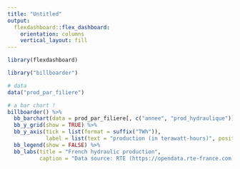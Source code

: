 ```yaml
---
title: "Untitled"
output: 
  flexdashboard::flex_dashboard:
    orientation: columns
    vertical_layout: fill
---
```


```r
library(flexdashboard)
```


```r
library("billboarder")

# data
data("prod_par_filiere")

# a bar chart !
billboarder() %>%
  bb_barchart(data = prod_par_filiere[, c("annee", "prod_hydraulique")], color = "#102246") %>%
  bb_y_grid(show = TRUE) %>%
  bb_y_axis(tick = list(format = suffix("TWh")),
            label = list(text = "production (in terawatt-hours)", position = "outer-top")) %>% 
  bb_legend(show = FALSE) %>% 
  bb_labs(title = "French hydraulic production",
          caption = "Data source: RTE (https://opendata.rte-france.com)")
```